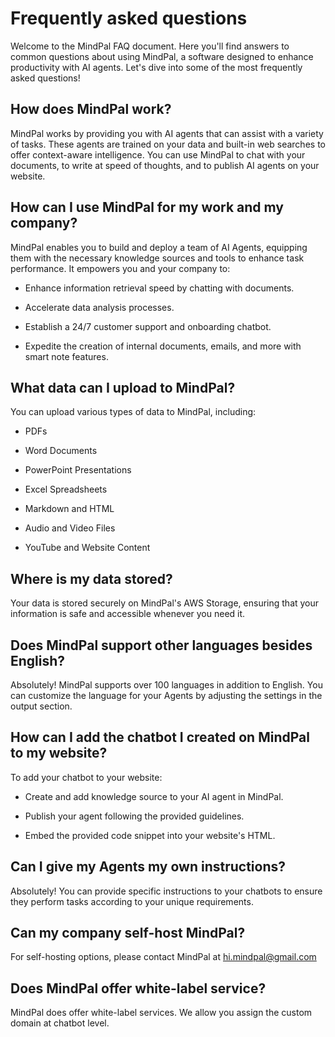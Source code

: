 # Frequently asked questions

Welcome to the MindPal FAQ document. Here you'll find answers to common questions about using MindPal, a software designed to enhance productivity with AI agents. Let's dive into some of the most frequently asked questions!


## How does MindPal work?

MindPal works by providing you with AI agents that can assist with a variety of tasks. These agents are trained on your data and built-in web searches to offer context-aware intelligence. You can use MindPal to chat with your documents, to write at speed of thoughts, and to publish AI agents on your website.


## How can I use MindPal for my work and my company?

MindPal enables you to build and deploy a team of AI Agents, equipping them with the necessary knowledge sources and tools to enhance task performance. It empowers you and your company to:

- Enhance information retrieval speed by chatting with documents.

- Accelerate data analysis processes.

- Establish a 24/7 customer support and onboarding chatbot.

- Expedite the creation of internal documents, emails, and more with smart note features.


## What data can I upload to MindPal?

You can upload various types of data to MindPal, including:

- PDFs

- Word Documents

- PowerPoint Presentations

- Excel Spreadsheets

- Markdown and HTML 

- Audio and Video Files

- YouTube and Website Content


## Where is my data stored?

Your data is stored securely on MindPal's AWS Storage, ensuring that your information is safe and accessible whenever you need it.


## Does MindPal support other languages besides English?

Absolutely! MindPal supports over 100 languages in addition to English. You can customize the language for your Agents by adjusting the settings in the output section.


## How can I add the chatbot I created on MindPal to my website?

To add your chatbot to your website:

- Create and add knowledge source to your AI agent in MindPal.

- Publish your agent following the provided guidelines.

- Embed the provided code snippet into your website's HTML.


## Can I give my Agents my own instructions?

Absolutely! You can provide specific instructions to your chatbots to ensure they perform tasks according to your unique requirements.


## Can my company self-host MindPal?

For self-hosting options, please contact MindPal at hi.mindpal@gmail.com 


## Does MindPal offer white-label service?

MindPal does offer white-label services. We allow you assign the custom domain at chatbot level.